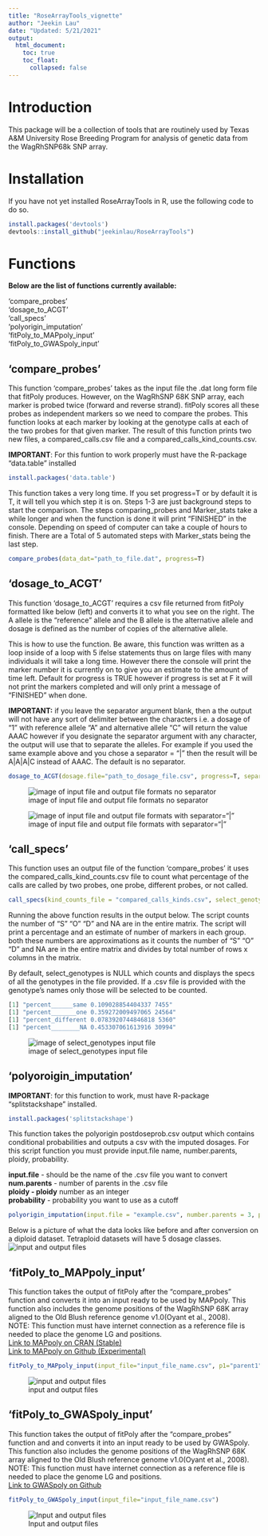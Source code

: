 ```yaml
---
title: "RoseArrayTools_vignette"
author: "Jeekin Lau"
date: "Updated: 5/21/2021"
output:   
  html_document:
    toc: true
    toc_float: 
      collapsed: false
---
```



# Introduction
This package will be a collection of tools that are routinely used by Texas A&M University Rose Breeding Program for analysis of genetic data from the WagRhSNP68k SNP array.


# Installation
If you have not yet installed RoseArrayTools in R, use the following code to do so.

```r
install.packages('devtools')
devtools::install_github("jeekinlau/RoseArrayTools")
```


# Functions
**Below are the list of functions currently available:**      

   'compare_probes'      
   'dosage_to_ACGT'     
   'call_specs'    
   'polyorigin_imputation'         
   'fitPoly_to_MAPpoly_input'       
   'fitPoly_to_GWASpoly_input'



## 'compare_probes'
This function 'compare_probes' takes as the input file the .dat long form file that fitPoly produces. However, on the WagRhSNP 68K SNP array, each marker is probed twice (forward and reverse strand). fitPoly scores all these probes as independent markers so we need to compare the probes. This function looks at each marker by looking at the genotype calls at each of the two probes for that given marker. The result of this function prints two new files, a compared_calls.csv file and a compared_calls_kind_counts.csv. 
       
**IMPORTANT**: For this funtion to work properly must have the R-package "data.table" installed

```r
install.packages('data.table')
```
          

This function takes a very long time. If you set progress=T or by default it is T, it will tell you which step it is on. Steps 1-3 are just background steps to start the comparison.  The steps comparing_probes and Marker_stats take a while longer and when the function is done it will print "FINISHED" in the console. Depending on speed of computer can take a couple of hours to finish. There are a Total of 5 automated steps with Marker_stats being the last step.       


```r
compare_probes(data_dat="path_to_file.dat", progress=T)
```

## 'dosage_to_ACGT'
This function 'dosage_to_ACGT' requires a csv file returned from fitPoly formatted like below (left) and converts it to what you see on the right. The A allele is the "reference" allele and the B allele is the alternative allele and dosage is defined as the number of copies of the alternative allele.

This is how to use the function. Be aware, this function was written as a loop inside of a loop with 5 ifelse statements thus on large files with many individuals it will take a long time. However there the console will print the marker number it is currently on to give you an estimate to the amount of time left. Default for progress is TRUE however if progress is set at F it will not print the markers completed and will only print a message of "FINISHED" when done. 

**IMPORTANT:** if you leave the separator argument blank, then a the output will not have any sort of delimiter between the characters i.e. a dosage of "1" with reference allele "A" and alternative allele "C" will return the value AAAC however if you designate the separator argument with any character, the output will use that to separate the alleles. For example if you used the same example above and you chose a separator = "|" then the result will be A|A|A|C instead of AAAC. The default is no separator.

```r
dosage_to_ACGT(dosage.file="path_to_dosage_file.csv", progress=T, separator = "")
```


![image of input file and output file formats no separator](C:/Users/Jeeki/Dropbox/Projects/R_Packages/Dosage_to_ACGT/DoseToACGT/Screenshot 2021-04-02 151131.png)

![image of input file and output file formats with separator="|"](C:/Users/Jeeki/Dropbox/Projects/R_Packages/Dosage_to_ACGT/DoseToACGT/Screenshot 2021-04-23 104929.png)

## 'call_specs'
This function uses an output file of the function 'compare_probes' it uses the compared_calls_kind_counts.csv file to count what percentage of the calls are called by two probes, one probe, different probes, or not called. 

```r
call_specs(kind_counts_file = "compared_calls_kinds.csv", select_genotypes=NULL)
```
Running the above function results in the output below. The script counts the number of  "S" "O" "D" and NA are in the entire matrix. The script will print a percentage and an estimate of number of markers in each group. both these numbers are approximations as it counts the number of "S" "O" "D" and NA are in the entire matrix and divides by total number of rows x columns in the matrix. 

By default, select_genotypes is NULL which counts and displays the specs of all the genotypes in the file provided. If a .csv file is provided with the genotype's names only those will be selected to be counted.
```r
[1] "percent______same 0.109028854404337 7455"
[1] "percent_______one 0.359272009497065 24564"
[1] "percent_different 0.0783920744846818 5360"
[1] "percent________NA 0.453307061613916 30994"
```

![image of select_genotypes input file ](C:/Users/Jeeki/Dropbox/Projects/R_Packages/Dosage_to_ACGT/DoseToACGT/Screenshot 2021-04-29 111127.png)


## 'polyoroigin_imputation'
       
**IMPORTANT**: for this function to work, must have R-package "splitstackshape" installed.
```r
install.packages('splitstackshape')
```


This function takes the polyorigin postdoseprob.csv output which contains conditional probabilities and outputs a csv with the imputed dosages.
For this script function you must provide input.file name, number.parents, ploidy, probability.      
        
**input.file** - should be the name of the .csv file you want to convert      
**num.parents** - number of parents in the .csv file       
**ploidy - ploidy** number as an integer       
**probability** - probability you want to use as a cutoff        
    

```r
polyorigin_imputation(input.file = "example.csv", number.parents = 3, ploidy = 2, probability = 0.9)
```
Below is a picture of what the data looks like before and after conversion on a diploid dataset. Tetraploid datasets will have 5 dosage classes.
![input and output files ](C:/Users/Jeeki/Dropbox/Projects/R_Packages/Screenshot 2021-05-21 100729.png)

## 'fitPoly_to_MAPpoly_input'
This function takes the output of fitPoly after the "compare_probes" function and converts it into an input ready to be used by MAPpoly. This function also includes the genome positions of the WagRhSNP 68K array aligned to the Old Blush reference genome v1.0(Oyant et al., 2008).            
NOTE: This function must have internet connection as a reference file is needed to place the genome LG and positions.   
[Link to MAPpoly on CRAN (Stable)](https://cran.r-project.org/web/packages/mappoly/index.html)      
[Link to MAPpoly on Github (Experimental)](https://github.com/mmollina/MAPpoly)


```r
fitPoly_to_MAPpoly_input(input_file="input_file_name.csv", p1="parent1", p2="parent2")
```

![input and output files](C:/Users/jeeki/Dropbox/Projects/R_Packages/fitpoly_to_mappoly_ready.png)



## 'fitPoly_to_GWASpoly_input'
This function takes the output of fitPoly after the "compare_probes" function and and converts it into an input ready to be used by GWASpoly. This function also includes the genome positions of the WagRhSNP 68K array aligned to the Old Blush reference genome v1.0(Oyant et al., 2008).            
NOTE: This function must have internet connection as a reference file is needed to place the genome LG and positions.     
[Link to GWASpoly on Github](https://github.com/jendelman/GWASpoly)    
```r
fitPoly_to_GWASpoly_input(input_file="input_file_name.csv")
```

![Input and output files](C:/Users/jeeki/Dropbox/Projects/R_Packages/fitpoly_to_GWASpoly.png)

